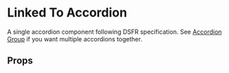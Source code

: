 

<Meta of={LinkedToAccordion} />

# Linked To Accordion

A single accordion component following DSFR specification.
See [Accordion Group](?path=/docs/components-acordiongroup--docs) if you want multiple accordions together.

<Canvas of={LinkedToAccordion.LinkedToClosedAccordion} />

## Props

<Controls />
